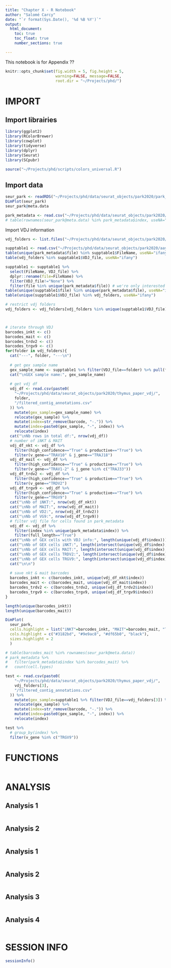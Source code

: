 ```yaml
---
title: "Chapter X - R Notebook"
author: "Salomé Carcy"
date: "`r format(Sys.Date(), '%d %B %Y')`"
output:
  html_document:
    toc: true
    toc_float: true
    number_sections: true

---
```

This notebook is for Appendix ??

```r
knitr::opts_chunk$set(fig.width = 5, fig.height = 5,
                      warning=FALSE, message=FALSE,
                      root.dir = "~/Projects/phd/")
```



# IMPORT

## Import librairies
```r
library(ggplot2)
library(RColorBrewer)
library(cowplot)
library(tidyverse)
library(dplyr)
library(Seurat)
library(SCpubr)

source("~/Projects/phd/scripts/colors_universal.R")
```

## Import data
```r
seur_park <- readRDS("~/Projects/phd/data/seurat_objects/park2020/park_thymus_seu_gene_names.rds")
DimPlot(seur_park)
seur_park@meta.data

park_metadata <- read.csv("~/Projects/phd/data/seurat_objects/park2020/park_metadata_thymocyte.csv")
# table(rownames(seur_park@meta.data) %in% park_metadata$index, useNA="ifany")
```

Import VDJ information
```r
vdj_folders <- list.files("~/Projects/phd/data/seurat_objects/park2020/thymus_paper_vdj")

supptable1 <- read.csv("~/Projects/phd/data/seurat_objects/park2020/aay3224_table_s1_fix.csv", skip=1)
table(unique(park_metadata$file) %in% supptable1$FileName, useNA="ifany")
table(vdj_folders %in% supptable1$VDJ_file, useNA="ifany")

supptable1 <- supptable1 %>%
  select(FileName, VDJ_file) %>%
  dplyr::rename(file=FileName) %>%
  filter(VDJ_file!="None") %>%
  filter(file %in% unique(park_metadata$file)) # we're only interested in VDJ that's in our GEX data
table(unique(supptable1$file) %in% unique(park_metadata$file), useNA="ifany")
table(unique(supptable1$VDJ_file) %in% vdj_folders, useNA="ifany")

# restrict vdj folders
vdj_folders <- vdj_folders[vdj_folders %in% unique(supptable1$VDJ_file)]



# iterate through VDJ
barcodes_inkt <- c()
barcodes_mait <- c()
barcodes_trdv2 <- c()
barcodes_trgv9 <- c()
for(folder in vdj_folders){
  cat("---", folder, "---\n")
  
  # get gex sample name
  gex_sample_name <- supptable1 %>% filter(VDJ_file==folder) %>% pull(file)
  cat("\nGEX sample name:", gex_sample_name)
  
  # get vdj df
  vdj_df <- read.csv(paste0(
    "~/Projects/phd/data/seurat_objects/park2020/thymus_paper_vdj/",
    folder,
    "/filtered_contig_annotations.csv"
  )) %>%
    mutate(gex_sample=gex_sample_name) %>%
    relocate(gex_sample) %>%
    mutate(index=str_remove(barcode, "-.")) %>%
    mutate(index=paste0(gex_sample, "-", index)) %>%
    relocate(index)
  cat("\nNb rows in total df:", nrow(vdj_df))
  # number of iNKT & MAIT
  vdj_df_nkt <- vdj_df %>%
    filter(high_confidence=="True" & productive=="True") %>%
    filter(v_gene=="TRAV10" & j_gene=="TRAJ18")
  vdj_df_mait <- vdj_df %>%
    filter(high_confidence=="True" & productive=="True") %>%
    filter(v_gene=="TRAV1-2" & j_gene %in% c("TRAJ33"))
  vdj_df_trdv2 <- vdj_df %>%
    filter(high_confidence=="True" & productive=="True") %>%
    filter(v_gene=="TRDV2")
  vdj_df_trgv9 <- vdj_df %>%
    filter(high_confidence=="True" & productive=="True") %>%
    filter(v_gene=="TRGV9")
  cat("\nNb of iNKT:", nrow(vdj_df_nkt))
  cat("\nNb of MAIT:", nrow(vdj_df_mait))
  cat("\nNb of VD2:", nrow(vdj_df_trdv2))
  cat("\nNb of VG9:", nrow(vdj_df_trgv9))
  # filter vdj file for cells found in park_metadata
  vdj_df <- vdj_df %>%
    filter(index %in% unique(park_metadata$index)) %>%
    filter(full_length=="True")
  cat("\nNb of GEX cells with VDJ info:", length(unique(vdj_df$index)))
  cat("\nNb of GEX cells iNKT:", length(intersect(unique(vdj_df$index), unique(vdj_df_nkt$index))))
  cat("\nNb of GEX cells MAIT:", length(intersect(unique(vdj_df$index), unique(vdj_df_mait$index))))
  cat("\nNb of GEX cells TRDV2:", length(intersect(unique(vdj_df$index), unique(vdj_df_trdv2$index))))
  cat("\nNb of GEX cells TRGV9:", length(intersect(unique(vdj_df$index), unique(vdj_df_trgv9$index))))
  cat("\n\n")
  
  # save nkt & mait barcodes
  barcodes_inkt <- c(barcodes_inkt, unique(vdj_df_nkt$index))
  barcodes_mait <- c(barcodes_mait, unique(vdj_df_mait$index))
  barcodes_trdv2 <- c(barcodes_trdv2, unique(vdj_df_trdv2$index))
  barcodes_trgv9 <- c(barcodes_trgv9, unique(vdj_df_trgv9$index))
}

length(unique(barcodes_inkt))
length(unique(barcodes_mait))


```


```r
DimPlot(
  seur_park,
  cells.highlight = list("iNKT"=barcodes_inkt, "MAIT"=barcodes_mait, "TRDV2"=barcodes_trdv2, "TRGV9"=barcodes_trgv9),
  cols.highlight = c("#3182bd", "#9e9ac8", "#df65b0", "black"),
  sizes.highlight = 2
  )

# table(barcodes_mait %in% rownames(seur_park@meta.data))
# park_metadata %>%
#   filter(park_metadata$index %in% barcodes_mait) %>%
#   count(cell.types)
```



```r
test <- read.csv(paste0(
    "~/Projects/phd/data/seurat_objects/park2020/thymus_paper_vdj/",
    vdj_folders[3],
    "/filtered_contig_annotations.csv"
  )) %>%
    mutate(gex_sample=supptable1 %>% filter(VDJ_file==vdj_folders[3]) %>% pull(file)) %>%
    relocate(gex_sample) %>%
    mutate(index=str_remove(barcode, "-.")) %>%
    mutate(index=paste0(gex_sample, "-", index)) %>%
    relocate(index)

test %>%
  # group_by(index) %>%
  filter(v_gene %in% c("TRGV9"))
```



# FUNCTIONS
```r

```




# ANALYSIS

## Analysis 1
```r

```


## Analysis 2
```r

```

## Analysis 1
```r

```


## Analysis 2
```r

```

## Analysis 3
```r

```


## Analysis 4
```r

```




# SESSION INFO
```r
sessionInfo()
```


